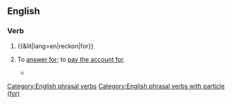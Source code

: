 ==English==

===Verb===
{{en-verb|reckons for|reckoning for|reckoned for}}

# {{&lit|lang=en|reckon|for}}
# {{lb|en|archaic}} To [[answer for]]; to [[pay for|pay the account for]].
#* {{quote-book|lang=en|passage=If they fail in any part of their bounden duty, they shall be sure to '''reckon for''' it one day.| author=Bp. {{w|Robert Sanderson (theologian)|Robert Sanderson}}| title=Thirty-four Sermons| page=77| chapter=Ad Clerum| year=1634|  pageurl=https://books.google.com/books?id=uV89AQAAMAAJ&pg=PA77&dq=%22Robert+Sanderson%22+%22reckon+for+it%22&hl=en&sa=X&ved=0ahUKEwi08NbZsvXfAhVmyFQKHQX7AvAQ6AEINzAC#v=onepage&q=%22Robert%20Sanderson%22%20%22reckon%20for%20it%22&f=false}}

[[Category:English phrasal verbs]]
[[Category:English phrasal verbs with particle (for)]]